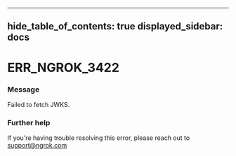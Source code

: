 

---
hide_table_of_contents: true
displayed_sidebar: docs
---


# ERR_NGROK_3422

### Message
Failed to fetch JWKS.

<ErrorDetails error="err_ngrok_3422" />



### Further help
If you're having trouble resolving this error, please reach out to [support@ngrok.com](mailto:support@ngrok.com?subject=Help%20with%20ERR_NGROK_3422)

